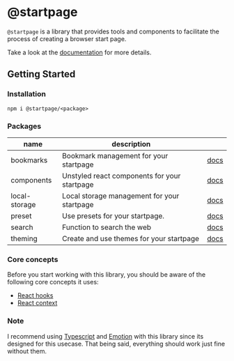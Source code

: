 
<DocsLogo />

# @startpage

`@startpage` is a library that provides tools and components to facilitate the process of creating a browser start page.

Take a look at the [documentation](https://prettycoffee.github.io/startpage/) for more details.

## Getting Started

### Installation

```
npm i @startpage/<package>
```

### Packages

| name          | description                                  |                                                                  |
| ------------- | -------------------------------------------- | ---------------------------------------------------------------- |
| bookmarks     | Bookmark management for your startpage       | [docs](https://prettycoffee.github.io/startpage/#/bookmarks)     |
| components    | Unstyled react components for your startpage | [docs](https://prettycoffee.github.io/startpage/#/components)    |
| local-storage | Local storage management for your startpage  | [docs](https://prettycoffee.github.io/startpage/#/local-storage) |
| preset        | Use presets for your startpage.              | [docs](https://prettycoffee.github.io/startpage/#/preset)        |
| search        | Function to search the web                   | [docs](https://prettycoffee.github.io/startpage/#/search)        |
| theming       | Create and use themes for your startpage     | [docs](https://prettycoffee.github.io/startpage/#/theming)       |

### Core concepts

Before you start working with this library, you should be aware of the following core concepts it uses:

- [React hooks](https://reactjs.org/docs/hooks-intro.html)
- [React context](https://reactjs.org/docs/context.html)

### Note

I recommend using [Typescript](https://www.typescriptlang.org/) and [Emotion](https://emotion.sh/docs/introduction) with this library since its designed for this usecase. That being said, everything should work just fine without them.
